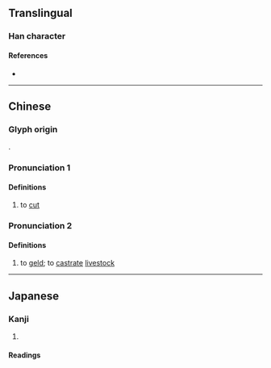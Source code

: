 {{character info/new}}
==Translingual==

===Han character===
{{Han char|rn=18|rad=刀|as=12|sn=14|four=22300|canj=OFLN|ids=⿰焦刂}}

====References====
* {{Han ref|kx=0143.480|dkj=02182|dj=0324.220|hdz=10355.200|uh=5281|ud=21121|bh=E142|bd=57666}}

----

==Chinese==
{{zh-forms}}

===Glyph origin===
{{Han etym}}
{{Han compound|焦|刂|ls=psc|c1=p|c2=s|t2=knife}}. 

===Pronunciation 1===
{{zh-pron
|m=qiáo,qiào
|c=ciu4
|mc=y
|oc=y
|cat=v
}}

====Definitions====
{{zh-hanzi}}

# {{zh-o}} to [[cut]]

===Pronunciation 2===
{{zh-pron
|m=qiāo
|cat=v
}}

====Definitions====
{{zh-hanzi}}

# to [[geld]]; to [[castrate]] [[livestock]]

----

==Japanese==

===Kanji===
{{ja-kanji|grade=|rs=刀12}}

# {{defn|ja|sort=刀12}}

====Readings====
{{rfv-pron|ja}}
{{ja-readings
|goon=じょう<ぜう
|kanon=しょう<せう
|kun=<!--かりと-る, -->か-る, た-つ
}}